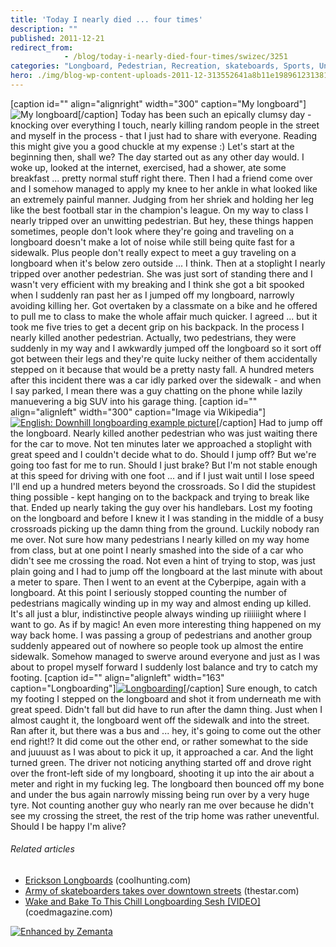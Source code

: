 ```yaml
---
title: 'Today I nearly died ... four times'
description: ""
published: 2011-12-21
redirect_from: 
            - /blog/today-i-nearly-died-four-times/swizec/3251
categories: "Longboard, Pedestrian, Recreation, skateboards, Sports, Uncategorized"
hero: ./img/blog-wp-content-uploads-2011-12-313552641a8b11e19896123138142014_73.jpg
---
```

\[caption id=&quot;&quot; align=&quot;alignright&quot; width=&quot;300&quot; caption=&quot;My longboard&quot;]![My longboard](./img/blog-wp-content-uploads-2011-12-313552641a8b11e19896123138142014_73.jpg "My longboard")\[/caption] Today has been such an epically clumsy day - knocking over everything I touch, nearly killing random people in the street and myself in the process - that I just had to share with everyone. Reading this might give you a good chuckle at my expense :) Let&#x27;s start at the beginning then, shall we? The day started out as any other day would. I woke up, looked at the internet, exercised, had a shower, ate some breakfast ... pretty normal stuff right there. Then I had a friend come over and I somehow managed to apply my knee to her ankle in what looked like an extremely painful manner. Judging from her shriek and holding her leg like the best football star in the champion&#x27;s league. On my way to class I nearly tripped over an unwitting pedestrian. But hey, these things happen sometimes, people don&#x27;t look where they&#x27;re going and traveling on a longboard doesn&#x27;t make a lot of noise while still being quite fast for a sidewalk. Plus people don&#x27;t really expect to meet a guy traveling on a longboard when it&#x27;s below zero outside ... I think. Then at a stoplight I nearly tripped over another pedestrian. She was just sort of standing there and I wasn&#x27;t very efficient with my breaking and I think she got a bit spooked when I suddenly ran past her as I jumped off my longboard, narrowly avoiding killing her. Got overtaken by a classmate on a bike and he offered to pull me to class to make the whole affair much quicker. I agreed ... but it took me five tries to get a decent grip on his backpack. In the process I nearly killed another pedestrian. Actually, two pedestrians, they were suddenly in my way and I awkwardly jumped off the longboard so it sort off got between their legs and they&#x27;re quite lucky neither of them accidentally stepped on it because that would be a pretty nasty fall. A hundred meters after this incident there was a car idly parked over the sidewalk - and when I say parked, I mean there was a guy chatting on the phone while lazily manuevering a big SUV into his garage thing. \[caption id=&quot;&quot; align=&quot;alignleft&quot; width=&quot;300&quot; caption=&quot;Image via Wikipedia&quot;][![English: Downhill longboarding example picture](./img/blog-wp-content-uploads-2011-12-300px-Longboarding4.jpg "English: Downhill longboarding example picture")](http://commons.wikipedia.org/wiki/File:Longboarding.jpg)\[/caption] Had to jump off the longboard. Nearly killed another pedestrian who was just waiting there for the car to move. Not ten minutes later we approached a stoplight with great speed and I couldn&#x27;t decide what to do. Should I jump off? But we&#x27;re going too fast for me to run. Should I just brake? But I&#x27;m not stable enough at this speed for driving with one foot ... and if I just wait until I lose speed I&#x27;ll end up a hundred meters beyond the crossroads. So I did the stupidest thing possible - kept hanging on to the backpack and trying to break like that. Ended up nearly taking the guy over his handlebars. Lost my footing on the longboard and before I knew it I was standing in the middle of a busy crossroads picking up the damn thing from the ground. Luckily nobody ran me over. Not sure how many pedestrians I nearly killed on my way home from class, but at one point I nearly smashed into the side of a car who didn&#x27;t see me crossing the road. Not even a hint of trying to stop, was just plain going and I had to jump off the longboard at the last minute with about a meter to spare. Then I went to an event at the Cyberpipe, again with a longboard. At this point I seriously stopped counting the number of pedestrians magically winding up in my way and almost ending up killed. It&#x27;s all just a blur, indistinctive people always winding up riiiiiight where I want to go. As if by magic! An even more interesting thing happened on my way back home. I was passing a group of pedestrians and another group suddenly appeared out of nowhere so people took up almost the entire sidewalk. Somehow managed to swerve around everyone and just as I was about to propel myself forward I suddenly lost balance and try to catch my footing. \[caption id=&quot;&quot; align=&quot;alignleft&quot; width=&quot;163&quot; caption=&quot;Longboarding&quot;][![Longboarding](./img/blog-wp-content-uploads-2011-12-5044996221_e7c0225126_m1.jpg "Longboarding")](http://www.flickr.com/photos/40230716@N03/5044996221)\[/caption] Sure enough, to catch my footing I stepped on the longboard and shot it from underneath me with great speed. Didn&#x27;t fall but did have to run after the damn thing. Just when I almost caught it, the longboard went off the sidewalk and into the street. Ran after it, but there was a bus and ... hey, it&#x27;s going to come out the other end right!? It did come out the other end, or rather somewhat to the side and juuuust as I was about to pick it up, it approached a car. And the light turned green. The driver not noticing anything started off and drove right over the front-left side of my longboard, shooting it up into the air about a meter and right in my fucking leg. The longboard then bounced off my bone and under the bus again narrowly missing being run over by a very huge tyre. Not counting another guy who nearly ran me over because he didn&#x27;t see my crossing the street, the rest of the trip home was rather uneventful. Should I be happy I&#x27;m alive?

###### Related articles

- [Erickson Longboards](http://www.coolhunting.com/design/erickson-longbo.php) (coolhunting.com)
- [Army of skateboarders takes over downtown streets](http://www.thestar.com/news/article/1052107--army-of-skateboarders-takes-over-downtown-streets) (thestar.com)
- [Wake and Bake To This Chill Longboarding Sesh \[VIDEO\]](http://coedmagazine.com/2011/12/10/chill-original-longboarding-country-roads-session-video/) (coedmagazine.com)

[![Enhanced by Zemanta](http://img.zemanta.com/zemified_e.png?x-id=90c754a9-3b5e-49e1-9d1e-d0e48e96fcbb)](http://www.zemanta.com/ "Enhanced by Zemanta")